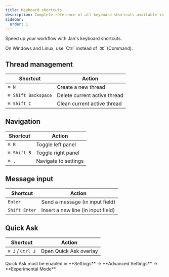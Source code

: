 ```yaml
---
title: Keyboard shortcuts
description: Complete reference of all keyboard shortcuts available in Jan
sidebar:
  order: 1
---
```



Speed up your workflow with Jan's keyboard shortcuts.

<Aside type="note">
On Windows and Linux, use `Ctrl` instead of `⌘` (Command).
</Aside>

## Thread management

| Shortcut | Action |
|----------|--------|
| `⌘ N` | Create a new thread |
| `⌘ Shift Backspace` | Delete current active thread |
| `⌘ Shift C` | Clean current active thread |

## Navigation

| Shortcut | Action |
|----------|--------|
| `⌘ B` | Toggle left panel |
| `⌘ Shift B` | Toggle right panel |
| `⌘ ,` | Navigate to settings |

## Message input

| Shortcut | Action |
|----------|--------|
| `Enter` | Send a message (in input field) |
| `Shift Enter` | Insert a new line (in input field) |

## Quick Ask

| Shortcut | Action |
|----------|--------|
| `⌘ J` / `Ctrl J` | Open Quick Ask overlay |

<Aside type="tip">
Quick Ask must be enabled in **Settings** → **Advanced Settings** → **Experimental Mode**.
</Aside>